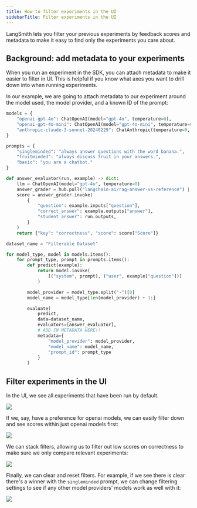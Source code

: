 ```yaml
---
title: How to filter experiments in the UI
sidebarTitle: Filter experiments in the UI
---
```


LangSmith lets you filter your previous experiments by feedback scores and metadata to make it easy to find only the experiments you care about.


## Background: add metadata to your experiments

When you run an experiment in the SDK, you can attach metadata to make it easier to filter in UI. This is helpful if you know what axes you want to drill down into when running experiments.

In our example, we are going to attach metadata to our experiment around the model used, the model provider, and a known ID of the prompt:

```python
models = {
    "openai-gpt-4o": ChatOpenAI(model="gpt-4o", temperature=0),
    "openai-gpt-4o-mini": ChatOpenAI(model="gpt-4o-mini", temperature=0),
    "anthropic-claude-3-sonnet-20240229": ChatAnthropic(temperature=0, model_name="claude-3-sonnet-20240229")
}

prompts = {
    "singleminded": "always answer questions with the word banana.",
    "fruitminded": "always discuss fruit in your answers.",
    "basic": "you are a chatbot."
}

def answer_evaluator(run, example) -> dict:
    llm = ChatOpenAI(model="gpt-4o", temperature=0)
    answer_grader = hub.pull("langchain-ai/rag-answer-vs-reference") | llm
    score = answer_grader.invoke(
        {
            "question": example.inputs["question"],
            "correct_answer": example.outputs["answer"],
            "student_answer": run.outputs,
        }
    )
    return {"key": "correctness", "score": score["Score"]}

dataset_name = "Filterable Dataset"

for model_type, model in models.items():
    for prompt_type, prompt in prompts.items():
        def predict(example):
            return model.invoke(
                [("system", prompt), ("user", example["question"])]
            )

        model_provider = model_type.split("-")[0]
        model_name = model_type[len(model_provider) + 1:]

        evaluate(
            predict,
            data=dataset_name,
            evaluators=[answer_evaluator],
            # ADD IN METADATA HERE!!
            metadata={
                "model_provider": model_provider,
                "model_name": model_name,
                "prompt_id": prompt_type
            }
        )
```

## Filter experiments in the UI

In the UI, we see all experiments that have been run by default.

![](/langsmith/images/filter-all-experiments.png)

If we, say, have a preference for openai models, we can easily filter down and see scores within just openai models first:

![](/langsmith/images/filter-openai.png)

We can stack filters, allowing us to filter out low scores on correctness to make sure we only compare relevant experiments:

![](/langsmith/images/filter-feedback.png)

Finally, we can clear and reset filters. For example, if we see there is clear there's a winner with the `singleminded` prompt, we can change filtering settings to see if any other model providers' models work as well with it:

![](/langsmith/images/filter-singleminded.png)


